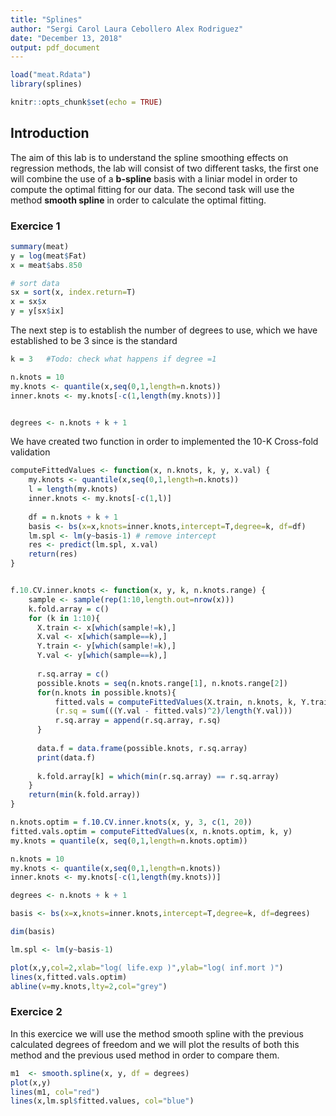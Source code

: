 ```yaml
---
title: "Splines"
author: "Sergi Carol Laura Cebollero Alex Rodriguez"
date: "December 13, 2018"
output: pdf_document
---
```


```r
load("meat.Rdata")
library(splines)

knitr::opts_chunk$set(echo = TRUE)
```

## Introduction
The aim of this lab is to understand the spline smoothing effects on regression methods, the lab will consist of two different tasks, the first one will combine the use of a __b-spline__ basis with a liniar model in order to compute the optimal fitting for our data. The second task will use the method __smooth spline__ in order to calculate the optimal fitting. 

### Exercice 1

```r
summary(meat)
y = log(meat$Fat)
x = meat$abs.850

# sort data
sx = sort(x, index.return=T)
x = sx$x
y = y[sx$ix]

```

The next step is to establish the number of degrees to use, which we have established to be 3 since is the standard
```r
k = 3   #Todo: check what happens if degree =1

n.knots = 10
my.knots <- quantile(x,seq(0,1,length=n.knots))
inner.knots <- my.knots[-c(1,length(my.knots))] 


degrees <- n.knots + k + 1
```
We have created two function in order to implemented the 10-K Cross-fold validation
```r
computeFittedValues <- function(x, n.knots, k, y, x.val) {
    my.knots <- quantile(x,seq(0,1,length=n.knots))
    l = length(my.knots)
    inner.knots <- my.knots[-c(1,l)] 
    
    df = n.knots + k + 1 
    basis <- bs(x=x,knots=inner.knots,intercept=T,degree=k, df=df)
    lm.spl <- lm(y~basis-1) # remove intercept
    res <- predict(lm.spl, x.val)
    return(res)
}


f.10.CV.inner.knots <- function(x, y, k, n.knots.range) {
    sample <- sample(rep(1:10,length.out=nrow(x)))
    k.fold.array = c()
    for (k in 1:10){
      X.train <- x[which(sample!=k),]
      X.val <- x[which(sample==k),]
      Y.train <- y[which(sample!=k),]
      Y.val <- y[which(sample==k),]
    
      r.sq.array = c()
      possible.knots = seq(n.knots.range[1], n.knots.range[2])
      for(n.knots in possible.knots){
          fitted.vals = computeFittedValues(X.train, n.knots, k, Y.train, X.val)
          (r.sq = sum(((Y.val - fitted.vals)^2)/length(Y.val)))
          r.sq.array = append(r.sq.array, r.sq)
      }
      
      data.f = data.frame(possible.knots, r.sq.array)
      print(data.f)
      
      k.fold.array[k] = which(min(r.sq.array) == r.sq.array)
    }
    return(min(k.fold.array))
}
```

```r
n.knots.optim = f.10.CV.inner.knots(x, y, 3, c(1, 20))
fitted.vals.optim = computeFittedValues(x, n.knots.optim, k, y)
my.knots = quantile(x, seq(0,1,length=n.knots.optim))

n.knots = 10
my.knots <- quantile(x,seq(0,1,length=n.knots))
inner.knots <- my.knots[-c(1,length(my.knots))] 

degrees <- n.knots + k + 1

basis <- bs(x=x,knots=inner.knots,intercept=T,degree=k, df=degrees)

dim(basis)

lm.spl <- lm(y~basis-1)
```

```r
plot(x,y,col=2,xlab="log( life.exp )",ylab="log( inf.mort )")
lines(x,fitted.vals.optim)
abline(v=my.knots,lty=2,col="grey")
```

### Exercice 2

In this exercice we will use the method smooth spline with the previous calculated degrees of freedom and we will plot the results of both this method and the previous used method in order to compare them.
```r
m1  <- smooth.spline(x, y, df = degrees)
plot(x,y)
lines(m1, col="red")
lines(x,lm.spl$fitted.values, col="blue")
```

